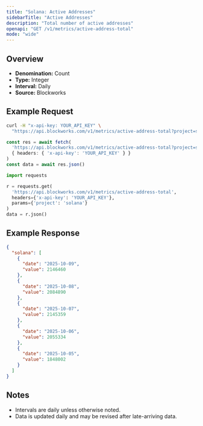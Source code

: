 ```yaml
---
title: "Solana: Active Addresses"
sidebarTitle: "Active Addresses"
description: "Total number of active addresses"
openapi: "GET /v1/metrics/active-address-total"
mode: "wide"
---
```


## Overview

- **Denomination:** Count
- **Type:** Integer
- **Interval:** Daily
- **Source:** Blockworks

## Example Request

<CodeGroup>

```bash cURL
curl -H "x-api-key: YOUR_API_KEY" \
  "https://api.blockworks.com/v1/metrics/active-address-total?project=solana"
```

```typescript TypeScript
const res = await fetch(
  'https://api.blockworks.com/v1/metrics/active-address-total?project=solana',
  { headers: { 'x-api-key': 'YOUR_API_KEY' } }
)
const data = await res.json()
```

```python Python
import requests

r = requests.get(
  'https://api.blockworks.com/v1/metrics/active-address-total',
  headers={'x-api-key': 'YOUR_API_KEY'},
  params={'project': 'solana'}
)
data = r.json()
```

</CodeGroup>

## Example Response

```json
{
  "solana": [
    {
      "date": "2025-10-09",
      "value": 2146460
    },
    {
      "date": "2025-10-08",
      "value": 2084890
    },
    {
      "date": "2025-10-07",
      "value": 2145359
    },
    {
      "date": "2025-10-06",
      "value": 2055334
    },
    {
      "date": "2025-10-05",
      "value": 1848002
    }
  ]
}
```

## Notes
- Intervals are daily unless otherwise noted.
- Data is updated daily and may be revised after late-arriving data.